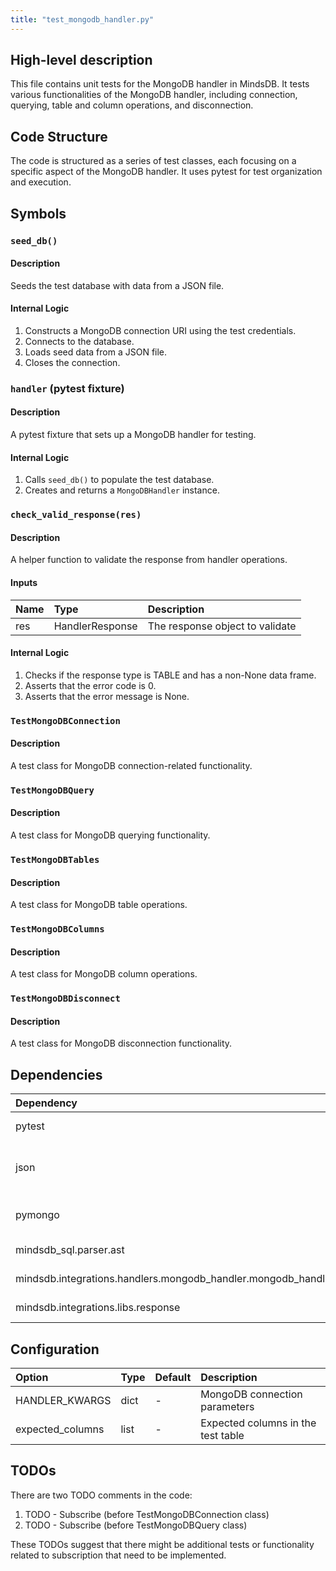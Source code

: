 ```yaml
---
title: "test_mongodb_handler.py"
---
```


## High-level description
This file contains unit tests for the MongoDB handler in MindsDB. It tests various functionalities of the MongoDB handler, including connection, querying, table and column operations, and disconnection.

## Code Structure
The code is structured as a series of test classes, each focusing on a specific aspect of the MongoDB handler. It uses pytest for test organization and execution.

## Symbols

### `seed_db()`
#### Description
Seeds the test database with data from a JSON file.

#### Internal Logic
1. Constructs a MongoDB connection URI using the test credentials.
2. Connects to the database.
3. Loads seed data from a JSON file.
4. Closes the connection.

### `handler` (pytest fixture)
#### Description
A pytest fixture that sets up a MongoDB handler for testing.

#### Internal Logic
1. Calls `seed_db()` to populate the test database.
2. Creates and returns a `MongoDBHandler` instance.

### `check_valid_response(res)`
#### Description
A helper function to validate the response from handler operations.

#### Inputs
| Name | Type | Description |
|:-----|:-----|:------------|
| res | HandlerResponse | The response object to validate |

#### Internal Logic
1. Checks if the response type is TABLE and has a non-None data frame.
2. Asserts that the error code is 0.
3. Asserts that the error message is None.

### `TestMongoDBConnection`
#### Description
A test class for MongoDB connection-related functionality.

### `TestMongoDBQuery`
#### Description
A test class for MongoDB querying functionality.

### `TestMongoDBTables`
#### Description
A test class for MongoDB table operations.

### `TestMongoDBColumns`
#### Description
A test class for MongoDB column operations.

### `TestMongoDBDisconnect`
#### Description
A test class for MongoDB disconnection functionality.

## Dependencies
| Dependency | Purpose |
|:-----------|:--------|
| pytest | Testing framework |
| json | JSON parsing for seed data |
| pymongo | MongoDB client library |
| mindsdb_sql.parser.ast | SQL AST parsing |
| mindsdb.integrations.handlers.mongodb_handler.mongodb_handler | MongoDB handler |
| mindsdb.integrations.libs.response | Response handling |

## Configuration
| Option | Type | Default | Description |
|:-------|:-----|:--------|:------------|
| HANDLER_KWARGS | dict | - | MongoDB connection parameters |
| expected_columns | list | - | Expected columns in the test table |

## TODOs
There are two TODO comments in the code:
1. TODO - Subscribe (before TestMongoDBConnection class)
2. TODO - Subscribe (before TestMongoDBQuery class)

These TODOs suggest that there might be additional tests or functionality related to subscription that need to be implemented.